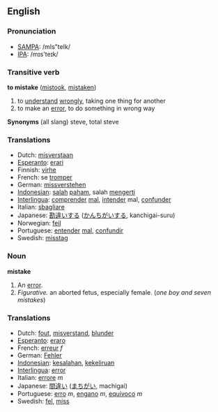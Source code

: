 ==English==
=== Pronunciation ===
*[[w:SAMPA|SAMPA]]: /mIs"teIk/
*[[w:IPA|IPA]]: /mɪs'teɪk/

===Transitive verb===

'''to mistake''' ([[mistook]], [[mistaken]])

# to [[understand]] [[wrongly]], taking one thing for another
# to make an [[error]], to do something in wrong way

'''Synonyms'''
(all slang) steve, total steve

=== Translations ===
*Dutch: [[misverstaan]]
*[[Esperanto]]: [[erari]]
*Finnish: [[virhe]]
*French: se [[tromper]]
*German: [[missverstehen]]
*[[Indonesian]]: [[salah]] [[paham]], salah [[mengerti]]
*[[Interlingua]]: [[comprender]] [[mal]], [[intender]] mal, [[confunder]]
*Italian: [[sbagliare]]
*Japanese: [[勘違い]]する ([[かんちがい]]する, kanchigai-suru)
*Norwegian: [[feil]]
*Portuguese: [[entender]] [[mal]], [[confundir]]
*Swedish: [[misstag]]

=== Noun ===
'''mistake'''

# An [[error]].
# ''Figurative.'' an aborted fetus, especially female.  (''one boy and seven mistakes'')

=== Translations ===
*Dutch: [[fout]], [[misverstand]], [[blunder]]
*[[Esperanto]]: [[eraro]]
*French: [[erreur]] ''f''
*German: [[Fehler]]
*[[Indonesian]]: [[salah|kesalahan]], [[keliru|kekeliruan]]
*[[Interlingua]]: [[error]]
*Italian: [[errore]] ''m''
*Japanese: [[間違い]] ([[まちがい]], machigai)
*Portuguese: [[erro]] ''m'', [[engano]] ''m'', [[equívoco]] ''m''
*Swedish: [[fel]], [[miss]]